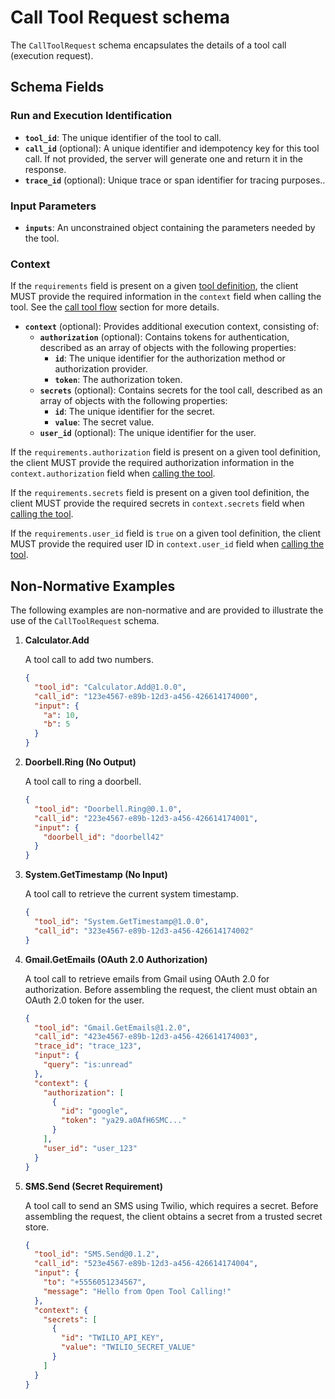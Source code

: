 # Call Tool Request schema

The `CallToolRequest` schema encapsulates the details of a tool call (execution request).

## Schema Fields

### Run and Execution Identification

- **`tool_id`**: The unique identifier of the tool to call.
- **`call_id`** (optional): A unique identifier and idempotency key for this tool call.
  If not provided, the server will generate one and return it in the response.
- **`trace_id`** (optional): Unique trace or span identifier for tracing purposes..

### Input Parameters

- **`inputs`**: An unconstrained object containing the parameters needed by the tool.

### Context

If the `requirements` field is present on a given [tool definition](tool-definition),
the client MUST provide the required information in the `context` field when calling the tool.
See the [call tool flow](../flows/call-tool) section for more details.

- **`context`** (optional): Provides additional execution context, consisting of:
  - **`authorization`** (optional): Contains tokens for authentication, described as an array of objects with the following properties:
    - **`id`**: The unique identifier for the authorization method or authorization provider.
    - **`token`**: The authorization token.
  - **`secrets`** (optional): Contains secrets for the tool call, described as an array of objects with the following properties:
    - **`id`**: The unique identifier for the secret.
    - **`value`**: The secret value.
  - **`user_id`** (optional): The unique identifier for the user.

If the `requirements.authorization` field is present on a given tool definition, the client MUST provide the required authorization information in the `context.authorization` field when [calling the tool](../flows/call-tool).

If the `requirements.secrets` field is present on a given tool definition, the client MUST provide the required secrets in `context.secrets` field when [calling the tool](../flows/call-tool).

If the `requirements.user_id` field is `true` on a given tool definition, the client MUST provide the required user ID in `context.user_id` field when [calling the tool](../flows/call-tool).

## Non-Normative Examples

The following examples are non-normative and are provided to illustrate the use of the `CallToolRequest` schema.

1. **Calculator.Add**

   A tool call to add two numbers.

   ```json
   {
     "tool_id": "Calculator.Add@1.0.0",
     "call_id": "123e4567-e89b-12d3-a456-426614174000",
     "input": {
       "a": 10,
       "b": 5
     }
   }
   ```

2. **Doorbell.Ring (No Output)**

   A tool call to ring a doorbell.

   ```json
   {
     "tool_id": "Doorbell.Ring@0.1.0",
     "call_id": "223e4567-e89b-12d3-a456-426614174001",
     "input": {
       "doorbell_id": "doorbell42"
     }
   }
   ```

3. **System.GetTimestamp (No Input)**

   A tool call to retrieve the current system timestamp.

   ```json
   {
     "tool_id": "System.GetTimestamp@1.0.0",
     "call_id": "323e4567-e89b-12d3-a456-426614174002"
   }
   ```

4. **Gmail.GetEmails (OAuth 2.0 Authorization)**

   A tool call to retrieve emails from Gmail using OAuth 2.0 for authorization. Before assembling the request, the client must obtain an OAuth 2.0 token for the user.

   ```json
   {
     "tool_id": "Gmail.GetEmails@1.2.0",
     "call_id": "423e4567-e89b-12d3-a456-426614174003",
     "trace_id": "trace_123",
     "input": {
       "query": "is:unread"
     },
     "context": {
       "authorization": [
         {
           "id": "google",
           "token": "ya29.a0AfH6SMC..."
         }
       ],
       "user_id": "user_123"
     }
   }
   ```

5. **SMS.Send (Secret Requirement)**

   A tool call to send an SMS using Twilio, which requires a secret. Before assembling the request, the client obtains a secret from a trusted secret store.

   ```json
   {
     "tool_id": "SMS.Send@0.1.2",
     "call_id": "523e4567-e89b-12d3-a456-426614174004",
     "input": {
       "to": "+5556051234567",
       "message": "Hello from Open Tool Calling!"
     },
     "context": {
       "secrets": [
         {
           "id": "TWILIO_API_KEY",
           "value": "TWILIO_SECRET_VALUE"
         }
       ]
     }
   }
   ```
